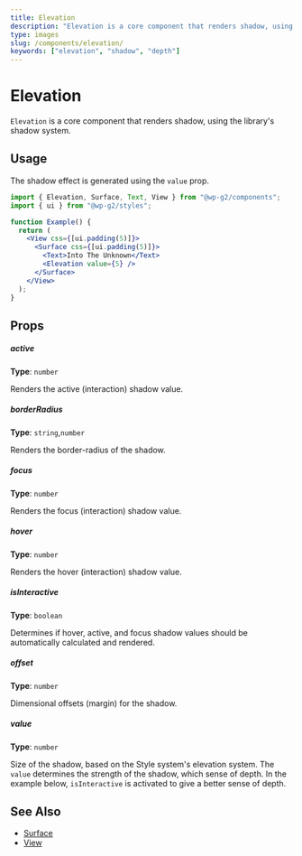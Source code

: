```yaml
---
title: Elevation
description: "Elevation is a core component that renders shadow, using the library's shadow system.."
type: images
slug: /components/elevation/
keywords: ["elevation", "shadow", "depth"]
---
```


# Elevation

`Elevation` is a core component that renders shadow, using the library's shadow system.

<!-- props -->
<!-- Automatically Generated -->

## Usage

The shadow effect is generated using the `value` prop.

```jsx live
import { Elevation, Surface, Text, View } from "@wp-g2/components";
import { ui } from "@wp-g2/styles";

function Example() {
  return (
    <View css={[ui.padding(5)]}>
      <Surface css={[ui.padding(5)]}>
        <Text>Into The Unknown</Text>
        <Elevation value={5} />
      </Surface>
    </View>
  );
}
```

## Props

##### active

**Type**: `number`

Renders the active (interaction) shadow value.

##### borderRadius

**Type**: `string`,`number`

Renders the border-radius of the shadow.

##### focus

**Type**: `number`

Renders the focus (interaction) shadow value.

##### hover

**Type**: `number`

Renders the hover (interaction) shadow value.

##### isInteractive

**Type**: `boolean`

Determines if hover, active, and focus shadow values should be automatically calculated and rendered.

##### offset

**Type**: `number`

Dimensional offsets (margin) for the shadow.

##### value

**Type**: `number`

Size of the shadow, based on the Style system's elevation system. The `value` determines the strength of the shadow, which sense of depth.
In the example below, `isInteractive` is activated to give a better sense of depth.

<!-- /Automatically Generated -->
<!-- /props -->

## See Also

- [Surface](/components/surface/)
- [View](/components/view/)
